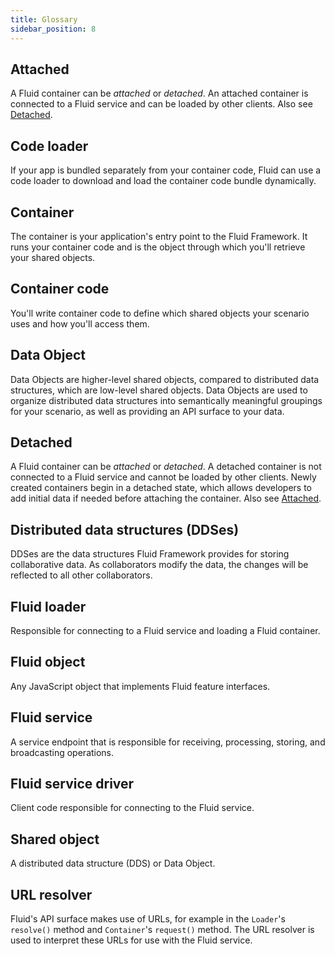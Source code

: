 ```yaml
---
title: Glossary
sidebar_position: 8
---
```


## Attached

A Fluid container can be _attached_ or _detached_. An attached container is connected to a Fluid service and can be
loaded by other clients. Also see [Detached](#detached).

## Code loader

If your app is bundled separately from your container code, Fluid can use a code loader to download
and load the container code bundle dynamically.

## Container

The container is your application's entry point to the Fluid Framework. It runs your container code and is
the object through which you'll retrieve your shared objects.

## Container code

You'll write container code to define which shared objects your scenario uses and how you'll access them.

## Data Object

Data Objects are higher-level shared objects, compared to distributed data structures, which are low-level shared objects.
Data Objects are used to organize distributed data structures into semantically meaningful groupings for your scenario,
as well as providing an API surface to your data.

## Detached

A Fluid container can be _attached_ or _detached_. A detached container is not connected to a Fluid service and cannot
be loaded by other clients. Newly created containers begin in a detached state, which allows developers to add initial
data if needed before attaching the container. Also see [Attached](#attached).

<h2 id="distributed-data-structures">Distributed data structures (DDSes)</h2>

DDSes are the data structures Fluid Framework provides for storing collaborative data. As collaborators modify the data,
the changes will be reflected to all other collaborators.

## Fluid loader

Responsible for connecting to a Fluid service and loading a Fluid container.

## Fluid object

Any JavaScript object that implements Fluid feature interfaces.

## Fluid service

A service endpoint that is responsible for receiving, processing, storing, and broadcasting operations.

## Fluid service driver

Client code responsible for connecting to the Fluid service.

## Shared object

A distributed data structure (DDS) or Data Object.

## URL resolver

Fluid's API surface makes use of URLs, for example in the `Loader`'s `resolve()` method and `Container`'s `request()`
method. The URL resolver is used to interpret these URLs for use with the Fluid service.

